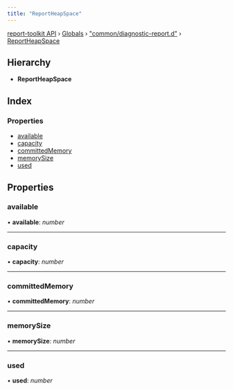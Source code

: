 ```yaml
---
title: "ReportHeapSpace"
---
```


[report-toolkit API](../home.mdx) › [Globals](../home) › ["common/diagnostic-report.d"](../modules/common_diagnostic_report_d_.mdx) › [ReportHeapSpace](common_diagnostic_report_d_.reportheapspace.mdx)

## Hierarchy

* **ReportHeapSpace**

## Index

### Properties

- [available](common_diagnostic_report_d_.reportheapspace.mdx#available)
- [capacity](common_diagnostic_report_d_.reportheapspace.mdx#capacity)
- [committedMemory](common_diagnostic_report_d_.reportheapspace.mdx#committedmemory)
- [memorySize](common_diagnostic_report_d_.reportheapspace.mdx#memorysize)
- [used](common_diagnostic_report_d_.reportheapspace.mdx#used)

## Properties

### available

• **available**: *number*

___

### capacity

• **capacity**: *number*

___

### committedMemory

• **committedMemory**: *number*

___

### memorySize

• **memorySize**: *number*

___

### used

• **used**: *number*

